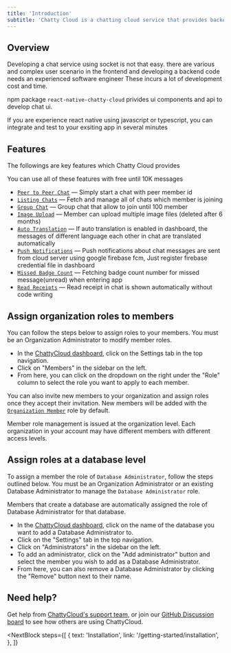 ```yaml
---
title: 'Introduction'
subtitle: 'Chatty Cloud is a chatting cloud service that provides backend as a service and frontend library(javascript and typescript) also'
---
```


## Overview

Developing a chat service using socket is not that easy. 
there are various and complex user scenario in the frontend and developing a backend code needs an experienced software engineer
These incurs a lot of development cost and time.

npm package `react-native-chatty-cloud` privides ui components and api to develop chat ui. 

If you are experience react native using javascript or typescript, you can integrate and test to your exsiting app in several minutes





## Features

The followings are key features which Chatty Cloud provides

<InfoBlock type="note">
  You can use all of these features with free until 10K messages
</InfoBlock>

- [`Peer to Peer Chat`](/getting-started/p2p) &mdash; Simply start a chat with peer member id
- [`Listing Chats`](/getting-started/listing-chats) &mdash; Fetch and manage all of chats which member is joining 
- [`Group Chat`](/getting-started/group-chat) &mdash; Group chat that allow to join until 100 member
- [`Image Upload`](/getting-started/p2p) &mdash; Member can upload multiple image files (deleted after 6 months)
- [`Auto Translation`](/getting-started/p2p) &mdash; If auto translation is enabled in dashboard, the messages of different language each other in chat are translated automatically
- [`Push Notifications`](/getting-started/push-notifications) &mdash; Push notifications about chat messages are sent from cloud server using google firebase fcm, Just register firebase credential file in dashboard
- [`Missed Badge Count`](/getting-started/p2p) &mdash; Fetching badge count number for missed message(unread) when entering app
- [`Read Receipts`](/getting-started/p2p) &mdash; Read receipt in chat is shown automatically without code writing





## Assign organization roles to members

You can follow the steps below to assign roles to your members. You must be an Organization Administrator to modify member roles.

- In the [ChattyCloud dashboard](https://app.chatty-cloud.com/), click on the Settings tab in the top navigation. 
- Click on "Members" in the sidebar on the left.
- From here, you can click on the dropdown on the right under the "Role" column to select the role you want to apply to each member.

You can also invite new members to your organization and assign roles once they accept their invitation. New members will be added with the [`Organization Member`](#organization-member) role by default.

<InfoBlock type="note">
  Member role management is issued at the organization level. Each organization in your account may have different members with different access levels.
</InfoBlock>

## Assign roles at a database level

To assign a member the role of `Database Administrator`, follow the steps outlined below. You must be an Organization Administrator or an existing Database Administrator to manage the `Database Administrator` role. 

<InfoBlock type="note">
  Members that create a database are automatically assigned the role of <inlineCode>Database Administrator</inlineCode> for that database.
</InfoBlock>

- In the [ChattyCloud dashboard](https://app.chatty-cloud.com/), click on the name of the database you want to add a Database Administrator to.
- Click on the "Settings" tab in the top navigation.
- Click on "Administrators" in the sidebar on the left.
- To add an administrator, click on the "Add administrator" button and select the member you wish to add as a Database Administrator.
- From here, you can also remove a Database Administrator by clicking the "Remove" button next to their name. 


## Need help?

Get help from [ChattyCloud's support team](https://www.chatty-cloud.com/support), or join our [GitHub Discussion board](https://github.com/chatty-cloud/beta/discussions) to see how others are using ChattyCloud.

<NextBlock
  steps={[
    {
      text: 'Installation',
      link: '/getting-started/installation',
    },
  ]}
></NextBlock>
